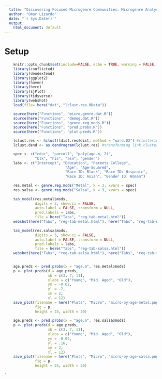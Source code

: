 ```yaml
---
  title: "Discovering Focused Microgenre Communities: Microgenre Analysis"
  author: "Omar Lizardo"
  date: "`r Sys.Date()`"
  output:
    html_document: default
---
```


# Setup
```r
    knitr::opts_chunk$set(include=FALSE, echo = TRUE, warning = FALSE, message = FALSE)
    library(conflicted)
    library(dendextend)
    library(ggplot2)
    library(haven)
    library(here)
    library(sjPlot)
    library(tidyverse)
    library(webshot)
    load(file= here("dat", "lclust-res.RData"))
```

```r
    source(here("Functions", "micro.genre.dat.R"))
    source(here("Functions", "demog.dat.R"))
    source(here("Functions", "genre.reg.mods.R"))
    source(here("Functions", "pred.probs.R"))
    source(here("Functions", "plot.preds.R"))
```

```r
    lclust.res <- hclust(ldist.res$dist, method = "ward.D2") #clustering of link by link distance matrix
    lclust.dend <- as.dendrogram(lclust.res) #transforming link clustering into dendrogram
```

```r
    spec <- c("educ", "parcoll", "poly(age.n, 2)", 
              "blk", "his", "asn", "gender")
    labs <- c("Intercept", "Education", "Parents College",
                            "Age", "Age-Squared", 
                            "Race ID: Black", "Race ID: Hispanic",
                            "Race ID: Asian", "Gender ID: Woman")
    
    res.metal <- genre.reg.mods("Metal", k = 3, xvars = spec)
    res.salsa <- genre.reg.mods("Salsa", k = 3, xvars = spec)
    
    tab_model(res.metal$mods, 
              digits = 3, show.ci = FALSE, 
              auto.label = FALSE, transform = NULL,
              pred.labels = labs,
              file = here("Tabs", "reg-tab-metal.html"))
    webshot(here("Tabs", "reg-tab-metal.html"), here("Tabs", "reg-tab-metal.png"))
    
    tab_model(res.salsa$mods, 
              digits = 3, show.ci = FALSE, 
              auto.label = FALSE, transform = NULL,
              pred.labels = labs,
              file = here("Tabs", "reg-tab-salsa.html"))
    webshot(here("Tabs", "reg-tab-salsa.html"), here("Tabs", "reg-tab-salsa.png"))
    
```

```r
    age.preds <- pred.probs(x = "age.n", res.metal$mods)
    p <- plot.preds(d = age.preds, 
                    xb = c(3, 7, 11),
                    xlabs = c("Young", "Mid. Aged", "Old"),
                    ym = -0.02,
                    yl = .2, 
                    xm = 2, 
                    xl = 12)
    save_plot(filename = here("Plots", "Micro", "micro-by-age-metal.png"), 
              fig = p,
              height = 25, width = 20)
    
    age.preds <- pred.probs(x = "age.n", res.salsa$mods)
    p <- plot.preds(d = age.preds, 
                    xb = c(3, 7, 11),
                    xlabs = c("Young", "Mid. Aged", "Old"),
                    ym = -0.02,
                    yl = .16, 
                    xm = 2, 
                    xl = 12)
    save_plot(filename = here("Plots", "Micro", "micro-by-age-salsa.png"), 
              fig = p,
              height = 25, width = 20)
```
`
  




